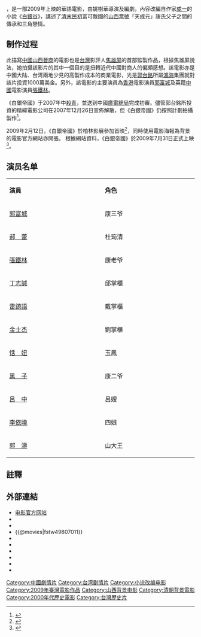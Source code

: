 {{Infobox Film 
| name           = 白銀帝國
| original_name  = ''{{lang|en|Empire of Silver}}''
| cn_name        = 
| hk_name        = 
| tw_name        = 
| image          = Silver_Valley.jpg
| caption        = 
| producer       = [[焦雄屏|焦雄屏]]、姚樹華
| producer_2     = 姜濤、韓曉黎、Jeremy Thomas
| director       = [[姚樹華|姚樹華]]
| writer         = [[姚樹華|姚樹華]]
| 原著           = [[成一|成一]]《[[白銀谷|白銀谷]]》
| starring       = [[郭富城|郭富城]]<br>[[金士杰|金士杰]]<br>[[張鐵林|張鐵林]]<br>[[郝蕾|郝蕾]]
| music          = [[陶經|陶經]]、蘇聰
| cinematography = [[潘耀明|潘耀明]]
| editing        = [[廖慶松|廖慶松]]
| studio         = 精緯電影股份有限公司(已解散)
| distributor    = [[保利博納電影發行公司|保利博納電影發行公司]]
| released       = {{film date|2009|7|31|臺灣|2009|7|31|中國大陸|2010|1|28|香港}}
| runtime        = 114分鐘
| country        = {{台灣電影產地}}
| language       = [[華語|華語]]
| budget         = 1000萬美金
| gross          = [[新台幣|新台幣]] 1億3910萬
| website        = [http://www.empireofsilver.com 《白銀帝國》官方網站]
| imdb_id        = tt1362045
}}

{{engname|《白銀帝國》|Empire of Silver}}，是一部2009年上映的華語電影，由姚樹華導演及編劇，內容改編自作家[[王成业|成一]]的小說《[[白銀谷|白銀谷]]》，講述了[[清末|清末]][[民初|民初]]富可敵國的[[山西|山西]][[票號|票號]]「天成元」康氏父子之間的傳承和三角戀情。

== 制作过程 ==
此描寫[[中國|中國]][[山西|山西]][[晉商|晉商]]的電影也是[[台灣|台灣]]影評人[[焦雄屏|焦雄屏]]的首部監製作品，根據焦雄屏說法，她拍攝該影片的其中一個目的是扭轉近代中國對商人的偏頗感想。該電影亦是中國大陆、台湾兩地少見的高製作成本的商業電影，光是[[郭台銘|郭台銘]]所屬[[鴻海|鴻海]]集團就對該片投資1000萬美金。另外，該電影的主要演員為[[香港|香港]]電影演員[[郭富城|郭富城]]及英籍[[中國|中國]]電影演員[[張鐵林|張鐵林]]。

《白銀帝國》于2007年中[[殺青|殺青]]，並送到中國[[廣電總局|廣電總局]]完成初審。儘管郭台銘所投資的精緯電影公司在2007年12月26日宣佈解散，但《白銀帝國》仍按照計劃拍攝製作<ref>{{cite news|url=http://udn.com/NEWS/ENTERTAINMENT/BREAKINGNEWS8/5050375.shtml|title=哈燒新片 台片白銀帝國出擊|date=2009-07-31|publisher=中央社|accessdate=2008-07-31|archive-date=2009-08-07|archive-url=https://web.archive.org/web/20090807124208/http://udn.com/NEWS/ENTERTAINMENT/BREAKINGNEWS8/5050375.shtml|dead-url=no}}</ref>。

2009年2月12日，《白銀帝國》於柏林影展參加首映<ref>{{cite news|url=http://www.libertytimes.com.tw/2009/new/feb/3/today-show11.htm|title=白銀帝國水墨畫海報曝光|date=2009-02-22|publisher=自由時報|accessdate=2008-02-02|archive-date=2009-06-11|archive-url=https://web.archive.org/web/20090611180520/http://libertytimes.com.tw/2009/new/feb/3/today-show11.htm|dead-url=no}}</ref>，同時使用電影海報為背景的電影官方網站亦開張。
根據網站資料，《白銀帝國》於2009年7月31日正式上映<ref>{{Cite web |url=http://www.truemovie.com/2009moviedata/EmpireofSilver.htm |title=電影情報入口網 |access-date=2011-07-16 |archive-date=2020-09-21 |archive-url=https://web.archive.org/web/20200921200403/https://www.truemovie.com/2009moviedata/EmpireofSilver.htm |dead-url=no }}</ref>。

== 演员名单 ==
{|class="wikitable" width="65%"
|- style="background:cornflowerblue; color:white" align=center
|style="width:8%"|'''演員'''
|style="width:8%"|'''角色'''
|- 
|[[郭富城|郭富城]] || 康三爷
|-
|[[郝蕾|郝　蕾]] || 杜筠清
|-
|[[張鐵林|張鐵林]] || 康老爷
|-
|[[丁志誠|丁志誠]] || 邱掌櫃
|-
|[[雷鎮語|雷鎮語]] || 戴掌櫃
|-
|[[金士杰|金士杰]] || 劉掌櫃
|-
|[[恬妞|恬　妞]] || 玉鳳
|-
|[[张永刚|黑　子]] || 康二爷
|-
|[[呂中|呂　中]] || 呂嫂
|-
|[[李依曉|李依曉]] || 四娘
|-
|[[郭濤|郭　濤]] || 山大王
|}

==註釋==
{{reflist}}

==外部連結==
* [http://www.empireofsilver.com.cn/ 电影官方网站] {{Wayback|url=http://www.empireofsilver.com.cn/ |date=20190417052517 }}
*{{Yahoomovie id|2957}}
*{{MSN movie|829}}
*{{@movies|fstw49807011}}
* {{douban}}
*{{Mtime|48192}}
*{{Amg movie|516415}}
*{{rotten-tomatoes|empire_of_silver}}
* {{hkmdb title|13809}}
*{{imdb title|1362045}}

{{郭富城}}
{{DEFAULTSORT:Empire of Silver}}
[[Category:中國劇情片|Category:中國劇情片]]
[[Category:台湾剧情片|Category:台湾剧情片]]
[[Category:小说改编电影|Category:小说改编电影]]
[[Category:2009年臺灣電影作品|Category:2009年臺灣電影作品]]
[[Category:山西背景电影|Category:山西背景电影]]
[[Category:清朝背景電影|Category:清朝背景電影]]
[[Category:2000年代歷史電影|Category:2000年代歷史電影]]
[[Category:台灣歷史片|Category:台灣歷史片]]